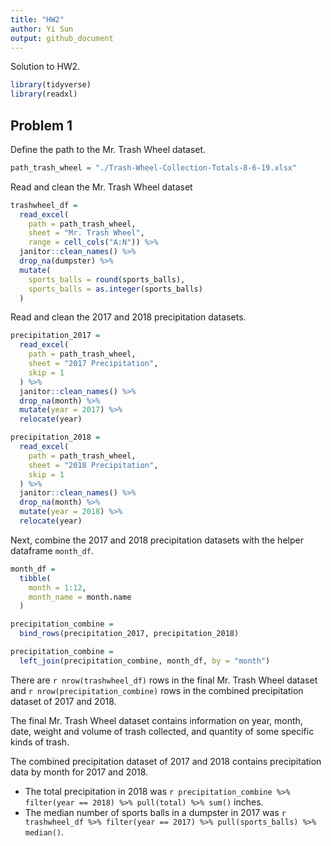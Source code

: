 ```yaml
---
title: "HW2"
author: Yi Sun
output: github_document
---
```


Solution to HW2.

```r
library(tidyverse)
library(readxl)
```

## Problem 1

Define the path to the Mr. Trash Wheel dataset.

```r
path_trash_wheel = "./Trash-Wheel-Collection-Totals-8-6-19.xlsx"
```


Read and clean the Mr. Trash Wheel dataset

```r
trashwheel_df = 
  read_excel(
    path = path_trash_wheel, 
    sheet = "Mr. Trash Wheel", 
    range = cell_cols("A:N")) %>% 
  janitor::clean_names() %>% 
  drop_na(dumpster) %>% 
  mutate(
    sports_balls = round(sports_balls),
    sports_balls = as.integer(sports_balls)
  )
```

Read and clean the 2017 and 2018 precipitation datasets.

```r
precipitation_2017 = 
  read_excel(
    path = path_trash_wheel, 
    sheet = "2017 Precipitation", 
    skip = 1
  ) %>% 
  janitor::clean_names() %>% 
  drop_na(month) %>% 
  mutate(year = 2017) %>% 
  relocate(year)

precipitation_2018 = 
  read_excel(
    path = path_trash_wheel, 
    sheet = "2018 Precipitation", 
    skip = 1
  ) %>% 
  janitor::clean_names() %>% 
  drop_na(month) %>% 
  mutate(year = 2018) %>% 
  relocate(year)
```

Next, combine the 2017 and 2018 precipitation datasets with the helper dataframe `month_df`.

```r
month_df = 
  tibble(
    month = 1:12,
    month_name = month.name
  )

precipitation_combine = 
  bind_rows(precipitation_2017, precipitation_2018)

precipitation_combine = 
  left_join(precipitation_combine, month_df, by = "month")
```

There are `r nrow(trashwheel_df)` rows in the final Mr. Trash Wheel dataset and `r nrow(precipitation_combine)` rows in the combined precipitation dataset of 2017 and 2018. 

The final Mr. Trash Wheel dataset contains information on year, month, date, weight and volume of trash collected, and quantity of some specific kinds of trash. 

The combined precipitation dataset of 2017 and 2018 contains precipitation data by month for 2017 and 2018. 

* The total precipitation in 2018 was `r precipitation_combine %>% filter(year == 2018) %>% pull(total) %>% sum()` inches.
* The median number of sports balls in a dumpster in 2017 was `r trashwheel_df %>% filter(year == 2017) %>% pull(sports_balls) %>% median()`.